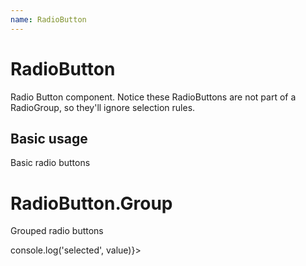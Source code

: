```yaml
---
name: RadioButton
---
```



# RadioButton

Radio Button component. Notice these RadioButtons are not part of a RadioGroup, so they'll ignore selection rules.

## Basic usage

Basic radio buttons

<Playground>
  <RadioButton label="Uncontrolled RadioButton" value="a" />
  <RadioButton label="Controlled RadioButton" value="b" checked />
  <RadioButton label="Disabled RadioButton" value="d" disabled />
</Playground>

# RadioButton.Group

Grouped radio buttons

<Playground>
  <RadioButton.Group onChange={(value) => console.log('selected', value)}>
    <RadioButton label="Option A" value="a" />
    <RadioButton label="Option B" value="b" />
    <RadioButton label="Option C" value="c" />
  </RadioButton.Group>
</Playground>
